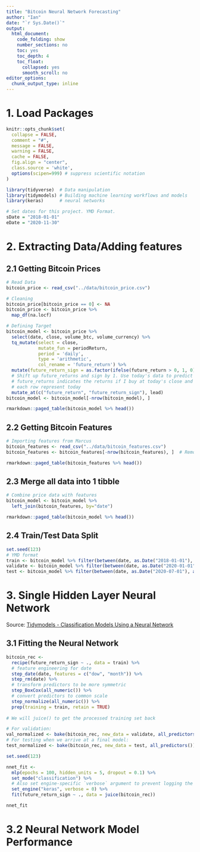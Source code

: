 ```yaml
---
title: "Bitcoin Neural Network Forecasting"
author: "Ian"
date: "`r Sys.Date()`"
output:
  html_document:
    code_folding: show
    number_sections: no
    toc: yes
    toc_depth: 4
    toc_float:
      collapsed: yes
      smooth_scroll: no
editor_options:
  chunk_output_type: inline
---
```


# 1. Load Packages

```r
knitr::opts_chunk$set(
  collapse = FALSE,
  comment = "#",
  message = FALSE,
  warning = FALSE,
  cache = FALSE,
  fig.align = "center",
  class.source = 'white',
  options(scipen=999) # suppress scientific notation
)
```

```r
library(tidyverse)  # Data manipulation
library(tidymodels) # Building machine learning workflows and models
library(keras)      # neural networks
```

```r
# Set dates for this project. YMD Format.
sDate = "2018-01-01"
eDate = "2020-11-30"
```


# 2. Extracting Data/Adding features

## 2.1 Getting Bitcoin Prices
```r
# Read Data
bitcoin_price <- read_csv("../data/bitcoin_price.csv")

# Cleaning
bitcoin_price[bitcoin_price == 0] <- NA
bitcoin_price <- bitcoin_price %>%
  map_df(na.locf)

# Defining Target
bitcoin_model <- bitcoin_price %>%
  select(date, close, volume_btc, volume_currency) %>% 
  tq_mutate(select = close,
            mutate_fun = periodReturn,
            period = 'daily',
            type = 'arithmetic',
            col_rename = 'future_return') %>%
  mutate(future_return_sign = as.factor(ifelse(future_return > 0, 1, 0))) %>% 
  # Shift up future_returns and sign by 1. Use today's data to predict tomorrow's returns.
  # future_returns indicates the returns if I buy at today's close and sell at tmrrw's close
  # each row represent today
  mutate_at(c("future_return", "future_return_sign"), lead)
bitcoin_model <- bitcoin_model[-nrow(bitcoin_model), ]

rmarkdown::paged_table(bitcoin_model %>% head())
```

## 2.2 Getting Bitcoin Features

```r
# Importing features from Marcus
bitcoin_features <- read_csv("../data/bitcoin_features.csv")
bitcoin_features <- bitcoin_features[-nrow(bitcoin_features), ]  # Remove latest date to match bitcoin prices and future returns

rmarkdown::paged_table(bitcoin_features %>% head())
```

## 2.3 Merge all data into 1 tibble

```r
# Combine price data with features
bitcoin_model <- bitcoin_model %>%
  left_join(bitcoin_features, by="date")

rmarkdown::paged_table(bitcoin_model %>% head())
```

## 2.4 Train/Test Data Split

```r
set.seed(123)
# YMD format
train <- bitcoin_model %>% filter(between(date, as.Date("2018-01-01"), as.Date("2019-12-31")))
validate <- bitcoin_model %>% filter(between(date, as.Date("2020-01-01"), as.Date("2020-06-30")))
test <- bitcoin_model %>% filter(between(date, as.Date("2020-07-01"), as.Date("2020-11-29")))
```


# 3. Single Hidden Layer Neural Network

Source: [Tidymodels - Classification Models Using a Neural Network](https://www.tidymodels.org/learn/models/parsnip-nnet/)

## 3.1 Fitting the Neural Network

```r
bitcoin_rec <- 
  recipe(future_return_sign ~ ., data = train) %>%
  # feature engineering for date
  step_date(date, features = c("dow", "month")) %>% 
  step_rm(date) %>%
  # transform predictors to be more symmetric
  step_BoxCox(all_numeric()) %>%
  # convert predictors to common scale
  step_normalize(all_numeric()) %>%
  prep(training = train, retain = TRUE)
  
# We will juice() to get the processed training set back

# For validation:
val_normalized <- bake(bitcoin_rec, new_data = validate, all_predictors())
# For testing when we arrive at a final model: 
test_normalized <- bake(bitcoin_rec, new_data = test, all_predictors())

set.seed(123)

nnet_fit <-
  mlp(epochs = 100, hidden_units = 5, dropout = 0.1) %>%
  set_mode("classification") %>% 
  # Also set engine-specific `verbose` argument to prevent logging the results: 
  set_engine("keras", verbose = 0) %>%
  fit(future_return_sign ~ ., data = juice(bitcoin_rec))

nnet_fit
```

# 3.2 Neural Network Model Performance

